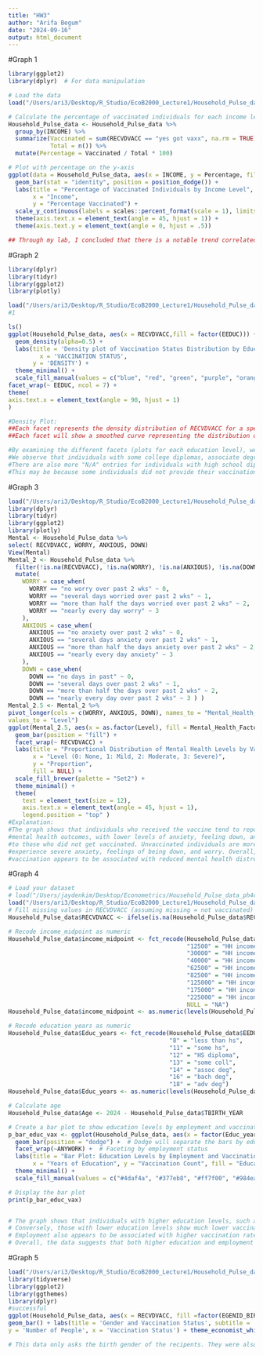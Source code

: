 ```yaml
---
title: "HW3"
author: "Arifa Begum"
date: "2024-09-16"
output: html_document
---
```


#Graph 1
```r
library(ggplot2)
library(dplyr)  # For data manipulation

# Load the data
load("/Users/ari3/Desktop/R_Studio/EcoB2000_Lecture1/Household_Pulse_data_ph4c2.RData")

# Calculate the percentage of vaccinated individuals for each income level
Household_Pulse_data <- Household_Pulse_data %>%
  group_by(INCOME) %>%
  summarize(Vaccinated = sum(RECVDVACC == "yes got vaxx", na.rm = TRUE),
            Total = n()) %>%
  mutate(Percentage = Vaccinated / Total * 100)

# Plot with percentage on the y-axis
ggplot(data = Household_Pulse_data, aes(x = INCOME, y = Percentage, fill = INCOME)) + 
  geom_bar(stat = "identity", position = position_dodge()) + 
  labs(title = "Percentage of Vaccinated Individuals by Income Level", 
       x = "Income", 
       y = "Percentage Vaccinated") + 
  scale_y_continuous(labels = scales::percent_format(scale = 1), limits = c(0, 100)) +  # Converts y-axis to percentage format
  theme(axis.text.x = element_text(angle = 45, hjust = 1)) +
  theme(axis.text.y = element_text(angle = 0, hjust = .5))

## Through my lab, I concluded that there is a notable trend correlated between income levels and whether people are vaccinated or not. It seems that across all income levels, at least 75%  of every level is vaccinated. The higher income levels seem to have larger percentages of people being vaccinated. However, I do not think this directly means that income plays a role in whether someone is vaccinated or not. I think the trend is like this because the population for higher incomes is less, therefore, even if there is a little more people vaccinated, it shows up as a bigger portion of the population being vaccinated (almost 90%).

```

#Graph 2
```r
library(dplyr)
library(tidyr)
library(ggplot2)
library(plotly)

load("/Users/ari3/Desktop/R_Studio/EcoB2000_Lecture1/Household_Pulse_data_ph4c2.RData")
#1

ls()
ggplot(Household_Pulse_data, aes(x = RECVDVACC,fill = factor(EEDUC))) +
  geom_density(alpha=0.5) +
  labs(title = 'Density plot of Vaccination Status Distribution by Education Level',
         x = 'VACCINATION STATUS',
       y = 'DENSITY') +
  theme_minimal() +
  scale_fill_manual(values = c("blue", "red", "green", "purple", "orange","gray","pink"))+
facet_wrap(~ EEDUC, ncol = 7) +
theme(
axis.text.x = element_text(angle = 90, hjust = 1)
)

#Density Plot: 
##Each facet represents the density distribution of RECVDVACC for a specific education level (EEDUC). 
##Each facet will show a smoothed curve representing the distribution of RECVDVACC for the corresponding education level.

#By examining the different facets (plots for each education level), we can see how the distribution of vaccination status varies with education level. 
#We observe that individuals with some college diplomas, associate degrees, and bachelor’s degrees have higher densities for the vaccination status labeled as "Yes, got vaccine."
#There are also more "N/A" entries for individuals with high school diplomas and some college degrees.
#This may be because some individuals did not provide their vaccination status or because some participants chose not to answer the vaccination status question.
```

#Graph 3
```r
load("/Users/ari3/Desktop/R_Studio/EcoB2000_Lecture1/Household_Pulse_data_ph4c2.RData")
library(dplyr)
library(tidyr)
library(ggplot2)
library(plotly)
Mental <- Household_Pulse_data %>%
select( RECVDVACC, WORRY, ANXIOUS, DOWN)
View(Mental)
Mental_2 <- Household_Pulse_data %>%
  filter(!is.na(RECVDVACC), !is.na(WORRY), !is.na(ANXIOUS), !is.na(DOWN)) %>%
  mutate(
    WORRY = case_when(
      WORRY == "no worry over past 2 wks" ~ 0,
      WORRY == "several days worried over past 2 wks" ~ 1,
      WORRY == "more than half the days worried over past 2 wks" ~ 2,
      WORRY == "nearly every day worry" ~ 3
    ),
    ANXIOUS = case_when(
      ANXIOUS == "no anxiety over past 2 wks" ~ 0,
      ANXIOUS == "several days anxiety over past 2 wks" ~ 1,
      ANXIOUS == "more than half the days anxiety over past 2 wks" ~ 2,
      ANXIOUS == "nearly every day anxiety" ~ 3
    ),
    DOWN = case_when(
      DOWN == "no days in past" ~ 0,
      DOWN == "several days over past 2 wks" ~ 1,
      DOWN == "more than half the days over past 2 wks" ~ 2,
      DOWN == "nearly every day over past 2 wks" ~ 3 ) )
Mental_2.5 <- Mental_2 %>%
pivot_longer(cols = c(WORRY, ANXIOUS, DOWN), names_to = "Mental_Health_Factor",
values_to = "Level")
ggplot(Mental_2.5, aes(x = as.factor(Level), fill = Mental_Health_Factor)) +
  geom_bar(position = "fill") +
  facet_wrap(~ RECVDVACC) +
  labs(title = "Proportional Distribution of Mental Health Levels by Vaccination Status",
       x = "Level (0: None, 1: Mild, 2: Moderate, 3: Severe)",
       y = "Proportion",
       fill = NULL) +
  scale_fill_brewer(palette = "Set2") +
  theme_minimal() +
  theme(
    text = element_text(size = 12),
    axis.text.x = element_text(angle = 45, hjust = 1),
    legend.position = "top" )
#Explanation:
#The graph shows that individuals who received the vaccine tend to report better
#mental health outcomes, with lower levels of anxiety, feeling down, and worry compared
#to those who did not get vaccinated. Unvaccinated individuals are more likely to
#experience severe anxiety, feelings of being down, and worry. Overall,
#vaccination appears to be associated with reduced mental health distress during the pandemic.
```

#Graph 4
```r
# Load your dataset
# load("/Users/jaydenkim/Desktop/Econometrics/Household_Pulse_data_ph4c2.RData")
load("/Users/ari3/Desktop/R_Studio/EcoB2000_Lecture1/Household_Pulse_data_ph4c2.RData")
# Fill missing values in RECVDVACC (assuming missing = not vaccinated)
Household_Pulse_data$RECVDVACC <- ifelse(is.na(Household_Pulse_data$RECVDVACC), "No", Household_Pulse_data$RECVDVACC)

# Recode income_midpoint as numeric
Household_Pulse_data$income_midpoint <- fct_recode(Household_Pulse_data$INCOME, 
                                                   "12500" = "HH income less than $25k",
                                                   "30000" = "HH income $25k - $34.9k",
                                                   "40000" = "HH income $35k - 49.9",
                                                   "62500" = "HH income $50k - 74.9",
                                                   "82500" = "HH income $75 - 99.9",
                                                   "125000" = "HH income $100k - 149",
                                                   "175000" = "HH income $150 - 199",
                                                   "225000" = "HH income $200k +",
                                                   NULL = "NA")
Household_Pulse_data$income_midpoint <- as.numeric(levels(Household_Pulse_data$income_midpoint))[Household_Pulse_data$income_midpoint]

# Recode education years as numeric
Household_Pulse_data$Educ_years <- fct_recode(Household_Pulse_data$EEDUC,
                                              "8" = "less than hs",
                                              "11" = "some hs",
                                              "12" = "HS diploma",
                                              "13" = "some coll",
                                              "14" = "assoc deg",
                                              "16" = "bach deg",
                                              "18" = "adv deg")
Household_Pulse_data$Educ_years <- as.numeric(levels(Household_Pulse_data$Educ_years))[Household_Pulse_data$Educ_years]

# Calculate age
Household_Pulse_data$Age <- 2024 - Household_Pulse_data$TBIRTH_YEAR

# Create a bar plot to show education levels by employment and vaccination status
p_bar_educ_vax <- ggplot(Household_Pulse_data, aes(x = factor(Educ_years), fill = factor(Educ_years))) +
  geom_bar(position = "dodge") +  # Dodge will separate the bars by education level
  facet_wrap(~ANYWORK) +  # Faceting by employment status
  labs(title = "Bar Plot: Education Levels by Employment and Vaccination Status",
       x = "Years of Education", y = "Vaccination Count", fill = "Education Level") +  # Changed y-axis label
  theme_minimal() +
  scale_fill_manual(values = c("#4daf4a", "#377eb8", "#ff7f00", "#984ea3", "#e41a1c", "#ffff33", "#a65628"))  # Custom color palette for each bar

# Display the bar plot
print(p_bar_educ_vax)


# The graph shows that individuals with higher education levels, such as bachelor’s and advanced degrees, have significantly higher vaccination rates across all employment statuses. 
# Conversely, those with lower education levels show much lower vaccination rates, particularly among those who have not been employed recently. 
# Employment also appears to be associated with higher vaccination rates, as individuals with recent employment have greater vaccination numbers compared to those without. 
# Overall, the data suggests that both higher education and employment are strong factors in increased vaccination rates.
```

#Graph 5
```r
load("/Users/ari3/Desktop/R_Studio/EcoB2000_Lecture1/Household_Pulse_data_ph4c2.RData")
library(tidyverse)
library(ggplot2)
library(ggthemes)
library(dplyr)
#successful
ggplot(Household_Pulse_data, aes(x = RECVDVACC, fill =factor(EGENID_BIRTH))) +
geom_bar() + labs(title = 'Gender and Vaccination Status', subtitle = 'BIRTH GENDER',
y = 'Number of People', x = 'Vaccination Status') + theme_economist_white()

# This data only asks the birth gender of the recipents. They were also asked about their gender description however too many people answered NA so it is very difficult to analysis that data set. For the people who did get vaccined, a little over half of them(over 25000), were male and those who did not get vaccined, a little over half (over 5000) were female.As for the NA, it is looks to have slight majority of women. This means that men were overall men were more likely to get the vaccine.
```

